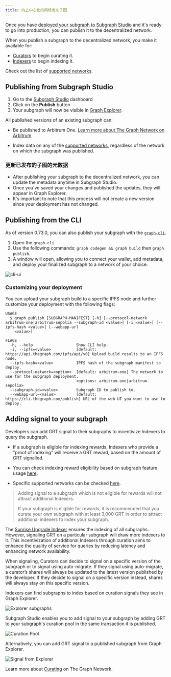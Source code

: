 ```yaml
---
title: 向去中心化的网络发布子图
---
```


Once you have [deployed your subgraph to Subgraph Studio](/deploying/deploying-a-subgraph-to-studio/) and it's ready to go into production, you can publish it to the decentralized network.

When you publish a subgraph to the decentralized network, you make it available for:

- [Curators](/resources/roles/curating/) to begin curating it.
- [Indexers](/indexing/overview/) to begin indexing it.

<VideoEmbed title="How to Publish a Subgraph to Arbitrum" youtube="satdwdbvzAQ" />

Check out the list of [supported networks](/supported-networks/).

## Publishing from Subgraph Studio

1. Go to the [Subgraph Studio](https://thegraph.com/studio/) dashboard
2. Click on the **Publish** button
3. Your subgraph will now be visible in [Graph Explorer](https://thegraph.com/explorer/).

All published versions of an existing subgraph can:

- Be published to Arbitrum One. [Learn more about The Graph Network on Arbitrum](/archived/arbitrum/arbitrum-faq/).

- Index data on any of the [supported networks](/supported-networks/), regardless of the network on which the subgraph was published.

### 更新已发布的子图的元数据

- After publishing your subgraph to the decentralized network, you can update the metadata anytime in Subgraph Studio.
- Once you’ve saved your changes and published the updates, they will appear in Graph Explorer.
- It's important to note that this process will not create a new version since your deployment has not changed.

## Publishing from the CLI

As of version 0.73.0, you can also publish your subgraph with the [`graph-cli`](https://github.com/graphprotocol/graph-tooling/tree/main/packages/cli).

1. Open the `graph-cli`.
2. Use the following commands: `graph codegen && graph build` then `graph publish`.
3. A window will open, allowing you to connect your wallet, add metadata, and deploy your finalized subgraph to a network of your choice.

![cli-ui](/img/cli-ui.png)

### Customizing your deployment

You can upload your subgraph build to a specific IPFS node and further customize your deployment with the following flags:

```
USAGE
  $ graph publish [SUBGRAPH-MANIFEST] [-h] [--protocol-network arbitrum-one|arbitrum-sepolia --subgraph-id <value>] [-i <value>] [--ipfs-hash <value>] [--webapp-url
    <value>]

FLAGS
  -h, --help                   Show CLI help.
  -i, --ipfs=<value>           [default: https://api.thegraph.com/ipfs/api/v0] Upload build results to an IPFS node.
  --ipfs-hash=<value>          IPFS hash of the subgraph manifest to deploy.
  --protocol-network=<option>  [default: arbitrum-one] The network to use for the subgraph deployment.
                               <options: arbitrum-one|arbitrum-sepolia>
  --subgraph-id=<value>        Subgraph ID to publish to.
  --webapp-url=<value>         [default: https://cli.thegraph.com/publish] URL of the web UI you want to use to deploy.

```

## Adding signal to your subgraph

Developers can add GRT signal to their subgraphs to incentivize Indexers to query the subgraph.

- If a subgraph is eligible for indexing rewards, Indexers who provide a "proof of indexing" will receive a GRT reward, based on the amount of GRT signalled.

- You can check indexing reward eligibility based on subgraph feature usage [here](https://github.com/graphprotocol/indexer/blob/main/docs/feature-support-matrix.md).

- Specific supported networks can be checked [here](/supported-networks/).

> Adding signal to a subgraph which is not eligible for rewards will not attract additional Indexers.
>
> If your subgraph is eligible for rewards, it is recommended that you curate your own subgraph with at least 3,000 GRT in order to attract additional indexers to index your subgraph.

The [Sunrise Upgrade Indexer](/archived/sunrise/#what-is-the-upgrade-indexer) ensures the indexing of all subgraphs. However, signaling GRT on a particular subgraph will draw more indexers to it. This incentivization of additional Indexers through curation aims to enhance the quality of service for queries by reducing latency and enhancing network availability.

When signaling, Curators can decide to signal on a specific version of the subgraph or to signal using auto-migrate. If they signal using auto-migrate, a curator’s shares will always be updated to the latest version published by the developer. If they decide to signal on a specific version instead, shares will always stay on this specific version.

Indexers can find subgraphs to index based on curation signals they see in Graph Explorer.

![Explorer subgraphs](/img/explorer-subgraphs.png)

Subgraph Studio enables you to add signal to your subgraph by adding GRT to your subgraph's curation pool in the same transaction it is published.

![Curation Pool](/img/curate-own-subgraph-tx.png)

Alternatively, you can add GRT signal to a published subgraph from Graph Explorer.

![Signal from Explorer](/img/signal-from-explorer.png)

Learn more about [Curating](/resources/roles/curating/) on The Graph Network.
